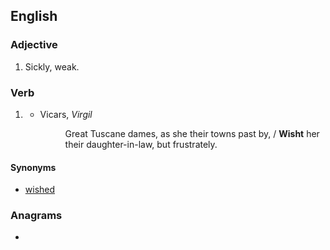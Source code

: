 ==English==

===Adjective===
{{en-adj|er}}

# {{lb|en|Cornwall}} Sickly, weak.

===Verb===
{{head|en|verb form}}

# {{lb|en|obsolete}} {{en-past of|wish}}
#* Vicars, ''Virgil''
#*: Great Tuscane dames, as she their towns past by, / '''Wisht''' her their daughter-in-law, but frustrately.

====Synonyms====
* [[wished]]

===Anagrams===
* {{anagrams|en|Whits|swith|whist|whits|withs}}